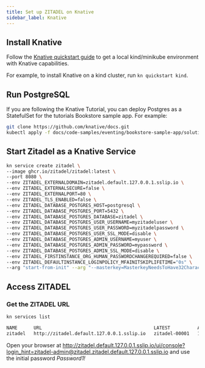 ```yaml
---
title: Set up ZITADEL on Knative
sidebar_label: Knative
---
```




## Install Knative

Follow the [Knative quickstart guide](https://knative.dev/docs/getting-started/quickstart-install/) to get a local kind/minikube environment with Knative capabilities.

For example, to install Knative on a kind cluster, run `kn quickstart kind`.

## Run PostgreSQL

If you are following the Knative Tutorial, you can deploy Postgres as a StatefulSet for the tutorials Bookstore sample app. For example:

```bash
git clone https://github.com/knative/docs.git
kubectl apply -f docs/code-samples/eventing/bookstore-sample-app/solution/db-service/
```

## Start Zitadel as a Knative Service

```bash
kn service create zitadel \
--image ghcr.io/zitadel/zitadel:latest \
--port 8080 \
--env ZITADEL_EXTERNALDOMAIN=zitadel.default.127.0.0.1.sslip.io \
--env ZITADEL_EXTERNALSECURE=false \
--env ZITADEL_EXTERNALPORT=80 \
--env ZITADEL_TLS_ENABLED=false \
--env ZITADEL_DATABASE_POSTGRES_HOST=postgresql \
--env ZITADEL_DATABASE_POSTGRES_PORT=5432 \
--env ZITADEL_DATABASE_POSTGRES_DATABASE=zitadel \
--env ZITADEL_DATABASE_POSTGRES_USER_USERNAME=myzitadeluser \
--env ZITADEL_DATABASE_POSTGRES_USER_PASSWORD=myzitadelpassword \
--env ZITADEL_DATABASE_POSTGRES_USER_SSL_MODE=disable \
--env ZITADEL_DATABASE_POSTGRES_ADMIN_USERNAME=myuser \
--env ZITADEL_DATABASE_POSTGRES_ADMIN_PASSWORD=mypassword \
--env ZITADEL_DATABASE_POSTGRES_ADMIN_SSL_MODE=disable \
--env ZITADEL_FIRSTINSTANCE_ORG_HUMAN_PASSWORDCHANGEREQUIRED=false \
--env ZITADEL_DEFAULTINSTANCE_LOGINPOLICY_MFAINITSKIPLIFETIME="0s" \
--arg "start-from-init" --arg "--masterkey=MasterkeyNeedsToHave32Characters"
```

## Access ZITADEL

### Get the ZITADEL URL

```bash
kn services list

NAME      URL                                         LATEST          AGE   CONDITIONS   READY   REASON
zitadel   http://zitadel.default.127.0.0.1.sslip.io   zitadel-00001   10m   3 OK / 3     True
```

Open your browser at http://zitadel.default.127.0.0.1.sslip.io/ui/console?login_hint=zitadel-admin@zitadel.zitadel.default.127.0.0.1.sslip.io and use the initial password _Password1!_

<NoteInstanceNotFound/>

<Next components={props.components} />
<Disclaimer components={props.components} />
